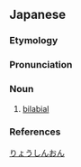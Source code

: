==Japanese==

===Etymology===
{{wikipedia|lang=ja}}
{{ja-kanjitab|りょう|しん|yomi=o|おん}}
{{compound|両|tr1=[[ryō]]|t1=[[both]]|lang=ja|sort=りょうしんおん|唇音|tr2=[[shin'on]]|t2=[[labial]]}}

===Pronunciation===
{{ja-pron|りょうしんおん|acc=3|acc_ref=DJR|y=go}}

===Noun===
{{ja-noun|りょうしんおん|hhira=りやうしんおん}}

# {{lb|ja|phonetics|sort=りょうしんおん}} [[bilabial]]

===References===
<references/>
[[Category:ja:Sound|りょうしんおん]]